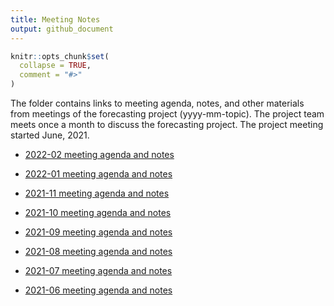 ```yaml
---
title: Meeting Notes
output: github_document
---
```


<!-- README.md is generated from README.Rmd. Please edit that file -->

```r
knitr::opts_chunk$set(
  collapse = TRUE,
  comment = "#>"
)
```

The folder contains links to meeting agenda, notes, and other materials from meetings of the forecasting project (yyyy-mm-topic). The project team meets once a month to discuss the forecasting project. The project meeting started June, 2021. 

- [2022-02 meeting agenda and notes](https://docs.google.com/document/d/1BSsiVKhq4-p7yRTA8Fl9r3tabiUlG9d5WpR1lwrGfto/edit?usp=sharing)

- [2022-01 meeting agenda and notes](https://docs.google.com/document/d/1SzBJ60mEzd2AS9Ky8bxIaBgyRyztPo0FsyN915Yl5gc/edit?usp=sharing)

- [2021-11 meeting agenda and notes](https://docs.google.com/document/d/1dXawieUTLCUHz-_9dPKCFpqHfDVLUXPu8I71nyMsvn8/edit?usp=sharing)

- [2021-10 meeting agenda and notes](https://docs.google.com/document/d/140kF7zw1rGiXE8xIk7SWDjYVeTvo4g1g9jTOmz33saw/edit?usp=sharing)

- [2021-09 meeting agenda and notes](https://docs.google.com/document/d/1u9MQyWVTrIHeXJS0sZu8bzHP-cgliuVAp49hCcMZDVo/edit?usp=sharing)

- [2021-08 meeting agenda and notes](https://docs.google.com/document/d/1cSuu6MnqXhAU78v73Zv2EKvwYxQzGEjzCpAZmFRJgJY/edit?usp=sharing)

- [2021-07 meeting agenda and notes](https://docs.google.com/document/d/11w0qclYJ_mRzu9PdEIs7zDJQifGltqJ4Ys5dJpDPvSM/edit?usp=sharing)

- [2021-06 meeting agenda and notes](https://docs.google.com/document/d/1PYI2tDxiIssJI2zUl7RjF49Otrx5uOTyNk-l0l3UfA8/edit?usp=sharing)


